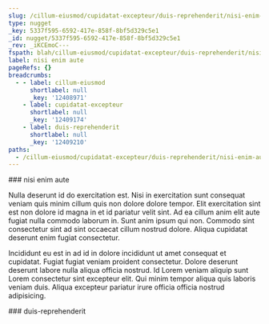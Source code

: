 ```yaml
---
slug: /cillum-eiusmod/cupidatat-excepteur/duis-reprehenderit/nisi-enim-aute
type: nugget
_key: 5337f595-6592-417e-858f-8bf5d329c5e1
_id: nugget/5337f595-6592-417e-858f-8bf5d329c5e1
_rev: _iKCEmoC---
fspath: blah/cillum-eiusmod/cupidatat-excepteur/duis-reprehenderit/nisi-enim-aute.md
label: nisi enim aute
pageRefs: {}
breadcrumbs:
  - - label: cillum-eiusmod
      shortlabel: null
      _key: '12408971'
    - label: cupidatat-excepteur
      shortlabel: null
      _key: '12409174'
    - label: duis-reprehenderit
      shortlabel: null
      _key: '12409210'
paths:
  - /cillum-eiusmod/cupidatat-excepteur/duis-reprehenderit/nisi-enim-aute
---
```


<NuggetArea>
<Nugget slug="/cillum-eiusmod/cupidatat-excepteur/duis-reprehenderit/nisi-enim-aute" type="nugget" _key="5337f595-6592-417e-858f-8bf5d329c5e1" _id="nugget/5337f595-6592-417e-858f-8bf5d329c5e1" _rev="_iKCEmoC---" fspath="blah/cillum-eiusmod/cupidatat-excepteur/duis-reprehenderit/nisi-enim-aute.md" label="nisi enim aute" paths="/cillum-eiusmod/cupidatat-excepteur/duis-reprehenderit/nisi-enim-aute">
<NuggetBody>
### nisi enim aute

Nulla deserunt id do exercitation est. Nisi in exercitation sunt consequat veniam quis minim cillum quis non dolore dolore tempor. Elit exercitation sint est non dolore id magna in et id pariatur velit sint. Ad ea cillum anim elit aute fugiat nulla commodo laborum in. Sunt anim ipsum qui non. Commodo sint consectetur sint ad sint occaecat cillum nostrud dolore. Aliqua cupidatat deserunt enim fugiat consectetur.

Incididunt eu est in ad id in dolore incididunt ut amet consequat et cupidatat. Fugiat fugiat veniam proident consectetur. Dolore deserunt deserunt labore nulla aliqua officia nostrud. Id Lorem veniam aliquip sunt Lorem consectetur sint excepteur elit. Qui minim tempor aliqua quis laboris veniam duis. Aliqua excepteur pariatur irure officia officia nostrud adipisicing.

</NuggetBody>
<Breadcrumbs>
<Crumbs>
<Crumb _key="12408971" label="cillum-eiusmod" /><Crumb _key="12409174" label="cupidatat-excepteur" /><Crumb _key="12409210" label="duis-reprehenderit" />
</Crumbs>
</Breadcrumbs>
</Nugget>

<NuggetsInbound>
</NuggetsInbound>
<NuggetsOutbound>
</NuggetsOutbound>
</NuggetArea>
<PassagesInbound>
<Passage direction="inbound" type="passage" _key="12409210" _id="passage/12409210" _rev="_iKCEmo----" label="duis-reprehenderit" passage="duis-reprehenderit" fspath="blah/cillum-eiusmod/cupidatat-excepteur/duis-reprehenderit" paths="/cillum-eiusmod/cupidatat-excepteur/duis-reprehenderit" slug="/cillum-eiusmod/cupidatat-excepteur/duis-reprehenderit">
<NuggetBody>
### duis-reprehenderit

</NuggetBody>
<Breadcrumbs>
<Crumbs>
<Crumb _key="12408971" label="cillum-eiusmod" /><Crumb _key="12409174" label="cupidatat-excepteur" />
</Crumbs>
</Breadcrumbs>
</Passage>

</PassagesInbound>
<PassagesOutbound>
</PassagesOutbound>